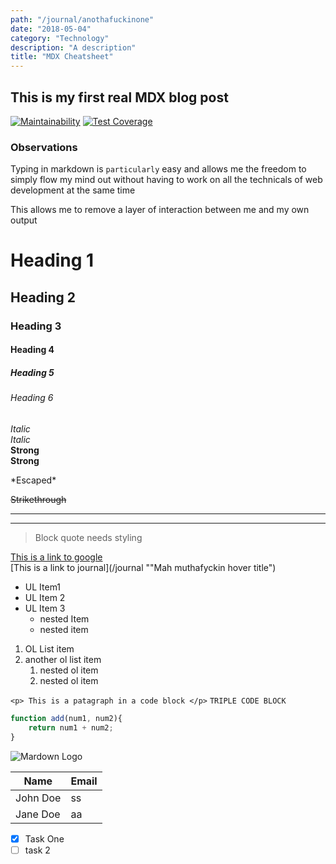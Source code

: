 ```yaml
---
path: "/journal/anothafuckinone"
date: "2018-05-04"
category: "Technology"
description: "A description"
title: "MDX Cheatsheet"
---
```


## This is my first real MDX blog post

[![Maintainability](https://api.codeclimate.com/v1/badges/d7cd0bec7a79ce0d7fa1/maintainability)](https://codeclimate.com/github/Lambda-School-Labs/speak-out-fe/maintainability) [![Test Coverage](https://api.codeclimate.com/v1/badges/d7cd0bec7a79ce0d7fa1/test_coverage)](https://codeclimate.com/github/Lambda-School-Labs/taggser-fe/test_coverage)

### Observations

Typing in markdown is `particularly` easy and allows me the freedom
to simply flow my mind out without having to work on all the technicals of 
web development at the same time  

This allows me to remove a layer of interaction between me and my own output  

<!-- Headings -->
# Heading 1
## Heading 2
### Heading 3
#### Heading 4
##### Heading 5
###### Heading 6

<!-- Emphasis -->
*Italic*  
_Italic_  
**Strong**  
__Strong__  


<!-- Escaping .md syntax -->
\*Escaped\*
  
~~Strikethrough~~  


<!-- Lines -->
---
___

<!-- Blockquotes -->
> Block quote needs styling

<!-- Links -->
[This is a link to google](http://google.com)  
[This is a link to journal](/journal
""Mah muthafyckin hover title")

<!-- Lists -->
* UL Item1
* UL Item 2
* UL Item 3
    * nested Item
    * nested item

1. OL List item
1. another ol list item
    1. nested ol item
    1. nested ol item

`<p> This is a patagraph in a code block </p>`
```TRIPLE CODE BLOCK ```
```javascript 
function add(num1, num2){
    return num1 + num2;
}
```

<!-- Images -->
![Mardown Logo](https://markdown-here.com/img/icon256.png)


<!-- Tables -->
|Name|Email|
|-|-|
|John Doe|ss|
|Jane Doe|aa|

<!-- TaskLists -->
* [x] Task One
* [ ] task 2